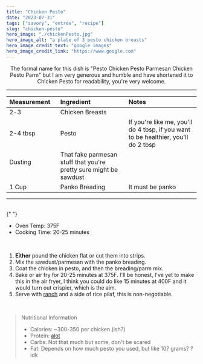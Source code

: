 ---
title: "Chicken Pesto"
date: "2023-07-31"
tags: ["savory", "entree", "recipe"]
slug: "chicken-pesto"
hero_image: "./chickenPesto.jpg"
hero_image_alt: "a plate of 3 pesto chicken breasts"
hero_image_credit_text: "google images"
hero_image_credit_link: "https://www.google.com"
---

<div align="center">

The formal name for this dish is "Pesto Chicken Pesto Parmesan Chicken Pesto Parm" but I am very generous and humble and have shortened it to Chicken Pesto for readability, you're very welcome.

---

| Measurement                                                                                 | Ingredient                                                        | Notes                                                                              |
| :------------------------------------------------------------------------------------------ | :---------------------------------------------------------------- | :--------------------------------------------------------------------------------- |
| 2-3                                                                                         | Chicken Breasts                                                   |                                                                                    |
| 2-4 tbsp                                                                                    | Pesto                                                             | If you're like me, you'll do 4 tbsp, if you want to be healthier, you'll do 2 tbsp |
| Dusting &nbsp; &nbsp; &nbsp; &nbsp; &nbsp; &nbsp; &nbsp; &nbsp; &nbsp; &nbsp; &nbsp; &nbsp; | That fake parmesan stuff that you're pretty sure might be sawdust |                                                                                    |
| 1 Cup &nbsp; &nbsp; &nbsp; &nbsp; &nbsp;                                                    | Panko Breading                                                    | It must be panko                                                                   |

</div>

---

<br />{" "}

- Oven Temp: 375F
- Cooking Time: 20-25 minutes

<br />

1. **Either** pound the chicken flat or cut them into strips.
2. Mix the sawdust/parmesan with the panko breading.
3. Coat the chicken in pesto, and then the breading/parm mix.
4. Bake or air fry for 20-25 minutes at 375F. I'll be honest, I've yet to make this in the air fryer, I think you could do like 15 minutes at 400F and it would turn out crispier, which is the aim.
5. Serve with [ranch](https://gatsbyblogmain59051.gatsbyjs.io/blog/babi-ranch-dressing/) and a side of rice pilaf, this is non-negotiable.

<br />

> Nutritional Information
>
> - Calories: ~300-350 per chicken (ish?)
> - Protein:
>   [alot](http://hyperboleandahalf.blogspot.com/2010/04/alot-is-better-than-you-at-everything.html)
> - Carbs: Not that much but some, don't be scared
> - Fat: Depends on how much pesto you used, but like 10? grams? ? idk
